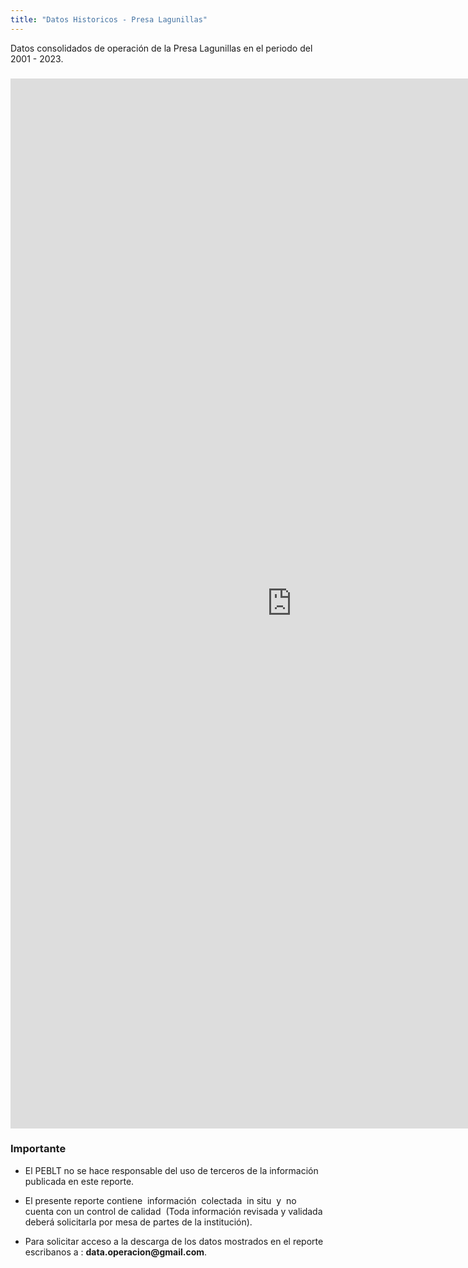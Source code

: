 ```yaml
---
title: "Datos Historicos - Presa Lagunillas"
---
```


Datos consolidados de operación de la Presa Lagunillas en el periodo del 2001 - 2023.

### 

```{=html}
<iframe width="900" height="1680" src="https://lookerstudio.google.com/embed/reporting/c64ba047-65bd-4602-87de-cc6ec32da139/page/voRVC" frameborder="0" style="border:0" allowfullscreen=""></iframe>
```
### **Importante**

-   El PEBLT no se hace responsable del uso de terceros de la información publicada en este reporte.

-   El presente reporte contiene  información  colectada  in situ  y  no cuenta con un control de calidad  (Toda información revisada y validada deberá solicitarla por mesa de partes de la institución).

-   Para solicitar acceso a la descarga de los datos mostrados en el reporte escribanos a : **data.operacion\@gmail.com**.
